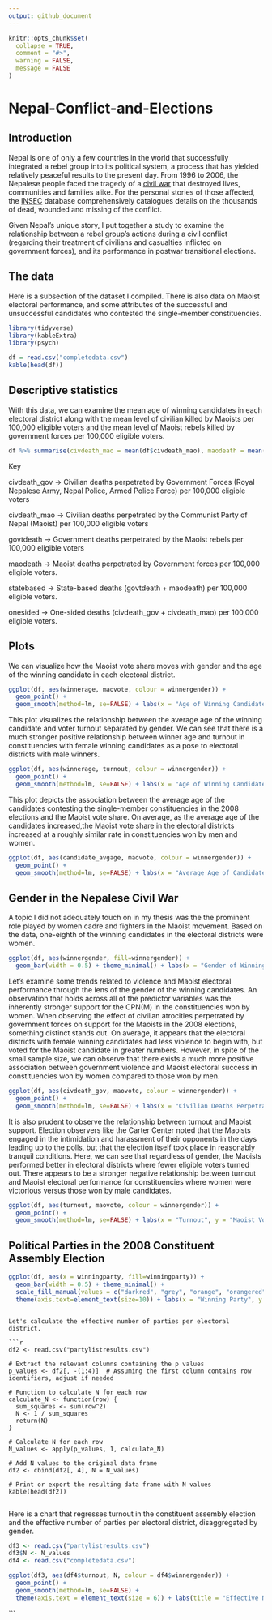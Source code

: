 ```yaml
---
output: github_document
---
```


<!-- README.md is generated from README.Rmd. Please edit that file -->

```r
knitr::opts_chunk$set(
  collapse = TRUE,
  comment = "#>",
  warning = FALSE,
  message = FALSE
)
```

# Nepal-Conflict-and-Elections

<!-- badges: start -->

<!-- badges: end -->


## Introduction

Nepal is one of only a few countries in the world that successfully integrated a rebel group into its political system, a process that has yielded relatively peaceful results to the present day. From 1996 to 2006, the Nepalese people faced the tragedy of a [civil war](https://en.wikipedia.org/wiki/Nepalese_Civil_War) that destroyed lives, communities and families alike. For the personal stories of those affected, the [INSEC](https://www.insec.org.np/victim) database comprehensively catalogues details on the thousands of dead, wounded and missing of the conflict.



Given Nepal's unique story, I put together a study to examine the relationship between a rebel group's actions during a civil conflict (regarding their treatment of civilians and casualties inflicted on government forces), and its performance in postwar transitional elections. 


## The data

Here is a subsection of the dataset I compiled. There is also data on Maoist electoral performance, and some attributes of the successful and unsuccessful candidates who contested the single-member constituencies. 

```r
library(tidyverse)
library(kableExtra)
library(psych)

df = read.csv("completedata.csv")
kable(head(df))
```



## Descriptive statistics


With this data, we can examine the mean age of winning candidates in each electoral district along with the mean level of civilian killed by Maoists per 100,000 eligible voters and the mean level of Maoist rebels killed by government forces per 100,000 eligible voters.

```r

df %>% summarise(civdeath_mao = mean(df$civdeath_mao), maodeath = mean(df$maodeath), winnerage = mean(df$winnerage))%>% tibble()

```

Key

civdeath_gov -> Civilian deaths perpetrated by Government Forces (Royal Nepalese Army, Nepal Police, Armed Police Force) per 100,000 eligible voters

civdeath_mao -> Civilian deaths perpetrated by the Communist Party of Nepal (Maoist) per 100,000 eligible voters

govtdeath -> Government deaths perpetrated by the Maoist rebels per 100,000 eligible voters

maodeath -> Maoist deaths perpetrated by Government forces per 100,000 eligible voters.

statebased -> State-based deaths (govtdeath + maodeath) per 100,000 eligible voters.

onesided -> One-sided deaths (civdeath_gov + civdeath_mao) per 100,000 eligible voters.

## Plots

We can visualize how the Maoist vote share moves with gender and the age of the winning candidate in each electoral district.

```r
ggplot(df, aes(winnerage, maovote, colour = winnergender)) + 
  geom_point() +  
  geom_smooth(method=lm, se=FALSE) + labs(x = "Age of Winning Candidate", y = "Maoist Vote", color = "Gender")
```

This plot visualizes the relationship between the average age of the winning candidate and voter turnout separated by gender. We can see that there is a much stronger positive relationship between winner age and turnout in constituencies with female winning candidates as a pose to electoral districts with male winners.

```r
ggplot(df, aes(winnerage, turnout, colour = winnergender)) + 
  geom_point() + 
  geom_smooth(method=lm, se=FALSE) + labs(x = "Age of Winning Candidate", y = "Turnout", color = "Gender")
```

This plot depicts the association between the average age of the candidates contesting the single-member constituencies in the 2008 elections and the Maoist vote share. On average, as the average age of the candidates increased,the Maoist vote share in the electoral districts increased at a roughly similar rate in constituencies won by men and women.

```r
ggplot(df, aes(candidate_avgage, maovote, colour = winnergender)) + 
  geom_point() + 
  geom_smooth(method=lm, se=FALSE) + labs(x = "Average Age of Candidate", y = "Maoist Vote", color = "Gender")
```


## Gender in the Nepalese Civil War

A topic I did not adequately touch on in my thesis was the the prominent role played by women cadre and fighters in the Maoist movement. Based on the data, one-eighth of the winning candidates in the electoral districts were women.  

```r
ggplot(df, aes(winnergender, fill=winnergender)) + 
  geom_bar(width = 0.5) + theme_minimal() + labs(x = "Gender of Winning Candidates", y = "Number of Winning Candidates", fill = "Gender")

```


Let's examine some trends related to violence and Maoist electoral performance through the lens of the gender of the winning candidates. An observation that holds across all of the predictor variables was the inherently stronger support for the CPN(M) in the constituencies won by women. When observing the effect of civilian atrocities perpetrated by government forces on support for the Maoists in the 2008 elections, something distinct stands out. On average, it appears that the electoral districts with female winning candidates had less violence to begin with, but voted for the Maoist candidate in greater numbers. However, in spite of the small sample size, we can observe that there exists a much more positive association between government violence and Maoist electoral success in constituencies won by women compared to those won by men.

```r
ggplot(df, aes(civdeath_gov, maovote, colour = winnergender)) + 
  geom_point() + 
  geom_smooth(method=lm, se=FALSE) + labs(x = "Civilian Deaths Perpetrated by Government Forces", y = "Maoist Vote", color = "Gender")
```

It is also prudent to observe the relationship between turnout and Maoist support. Election observers like the Carter Center noted that the Maoists engaged in the intimidation and harassment of their opponents in the days leading up to the polls, but that the election itself took place in reasonably tranquil conditions. Here, we can see that regardless of gender, the Maoists performed better in electoral districts where fewer eligible voters turned out. There appears to be a stronger negative relationship between turnout and Maoist electoral performance for constituencies where women were victorious versus those won by male candidates.

```r
ggplot(df, aes(turnout, maovote, colour = winnergender)) + 
  geom_point() + 
  geom_smooth(method=lm, se=FALSE) + labs(x = "Turnout", y = "Maoist Vote", color = "Gender")
```

## Political Parties in the 2008 Constituent Assembly Election

```r
ggplot(df, aes(x = winningparty, fill=winningparty)) + 
  geom_bar(width = 0.5) + theme_minimal() +
  scale_fill_manual(values = c("darkred", "grey", "orange", "orangered", "darkgreen" , "#ff8080" , "seagreen" , "firebrick" , "lightgrey" , "red"))+ 
  theme(axis.text=element_text(size=10)) + labs(x = "Winning Party", y = "Number of Seats", fill = "Party")
```
```

Let's calculate the effective number of parties per electoral district. 

```r

df2 <- read.csv("partylistresults.csv")

# Extract the relevant columns containing the p values
p_values <- df2[, -(1:4)]  # Assuming the first column contains row identifiers, adjust if needed

# Function to calculate N for each row
calculate_N <- function(row) {
  sum_squares <- sum(row^2)
  N <- 1 / sum_squares
  return(N)
}

# Calculate N for each row
N_values <- apply(p_values, 1, calculate_N)

# Add N values to the original data frame
df2 <- cbind(df2[, 4], N = N_values)

# Print or export the resulting data frame with N values
kable(head(df2))


```

Here is a chart that regresses turnout in the constituent assembly election and the effective number of parties per electoral district, disaggregated by gender.

```r
df3 <- read.csv("partylistresults.csv")
df3$N <- N_values
df4 <- read.csv("completedata.csv")

ggplot(df3, aes(df4$turnout, N, colour = df4$winnergender)) + 
  geom_point() + 
  geom_smooth(method=lm, se=FALSE) +
  theme(axis.text = element_text(size = 6)) + labs(title = "Effective Number of Parties and Turnout" , x = "Turnout" , y = "Effective Number of Parties", color = "Gender")
```

```